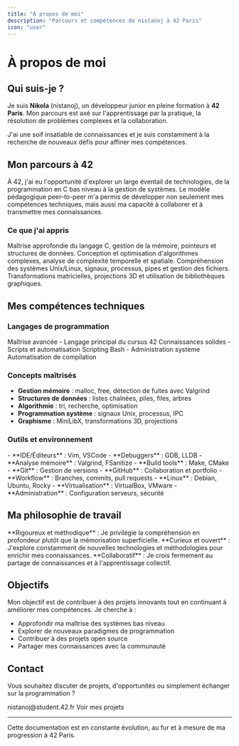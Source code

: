 ```yaml
---
title: "À propos de moi"
description: "Parcours et compétences de nistanoj à 42 Paris"
icon: "user"
---
```


# À propos de moi

## Qui suis-je ?

Je suis **Nikola** (nistanoj), un développeur junior en pleine formation à **42 Paris**. Mon parcours est axé sur l'apprentissage par la pratique, la résolution de problèmes complexes et la collaboration.

<Note>
J'ai une soif insatiable de connaissances et je suis constamment à la recherche de nouveaux défis pour affiner mes compétences.
</Note>

## Mon parcours à 42

À 42, j'ai eu l'opportunité d'explorer un large éventail de technologies, de la programmation en C bas niveau à la gestion de systèmes. Le modèle pédagogique peer-to-peer m'a permis de développer non seulement mes compétences techniques, mais aussi ma capacité à collaborer et à transmettre mes connaissances.

### Ce que j'ai appris

<Steps>
  <Step title="Fondamentaux du C">
    Maîtrise approfondie du langage C, gestion de la mémoire, pointeurs et structures de données.
  </Step>
  
  <Step title="Algorithmie">
    Conception et optimisation d'algorithmes complexes, analyse de complexité temporelle et spatiale.
  </Step>
  
  <Step title="Programmation système">
    Compréhension des systèmes Unix/Linux, signaux, processus, pipes et gestion des fichiers.
  </Step>
  
  <Step title="Graphique et mathématiques">
    Transformations matricielles, projections 3D et utilisation de bibliothèques graphiques.
  </Step>
</Steps>

## Mes compétences techniques

### Langages de programmation

<CardGroup cols={2}>
  <Card title="C" icon="code">
    Maîtrise avancée - Langage principal du cursus 42
  </Card>
  <Card title="Python" icon="python">
    Connaissances solides - Scripts et automatisation
  </Card>
  <Card title="Shell" icon="terminal">
    Scripting Bash - Administration système
  </Card>
  <Card title="Makefile" icon="gear">
    Automatisation de compilation
  </Card>
</CardGroup>

### Concepts maîtrisés

- **Gestion mémoire** : malloc, free, détection de fuites avec Valgrind
- **Structures de données** : listes chaînées, piles, files, arbres
- **Algorithmie** : tri, recherche, optimisation
- **Programmation système** : signaux Unix, processus, IPC
- **Graphisme** : MiniLibX, transformations 3D, projections

### Outils et environnement

<Tabs>
  <Tab title="Développement">
    - **IDE/Éditeurs** : Vim, VSCode
    - **Debuggers** : GDB, LLDB
    - **Analyse mémoire** : Valgrind, FSanitize
    - **Build tools** : Make, CMake
  </Tab>
  
  <Tab title="Versioning">
    - **Git** : Gestion de versions
    - **GitHub** : Collaboration et portfolio
    - **Workflow** : Branches, commits, pull requests
  </Tab>
  
  <Tab title="Systèmes">
    - **Linux** : Debian, Ubuntu, Rocky
    - **Virtualisation** : VirtualBox, VMware
    - **Administration** : Configuration serveurs, sécurité
  </Tab>
</Tabs>

## Ma philosophie de travail

<Tip>
**Rigoureux et méthodique** : Je privilégie la compréhension en profondeur plutôt que la mémorisation superficielle.
</Tip>

<Tip>
**Curieux et ouvert** : J'explore constamment de nouvelles technologies et méthodologies pour enrichir mes connaissances.
</Tip>

<Tip>
**Collaboratif** : Je crois fermement au partage de connaissances et à l'apprentissage collectif.
</Tip>

## Objectifs

Mon objectif est de contribuer à des projets innovants tout en continuant à améliorer mes compétences. Je cherche à :

- Approfondir ma maîtrise des systèmes bas niveau
- Explorer de nouveaux paradigmes de programmation
- Contribuer à des projets open source
- Partager mes connaissances avec la communauté

## Contact

Vous souhaitez discuter de projets, d'opportunités ou simplement échanger sur la programmation ?

<CardGroup cols={2}>
  <Card
    title="Email"
    icon="envelope"
    href="mailto:nistanoj@student.42.fr"
  >
    nistanoj@student.42.fr
  </Card>
  <Card
    title="GitHub"
    icon="github"
    href="https://github.com/NikoStano"
  >
    Voir mes projets
  </Card>
</CardGroup>

---

<Check>
Cette documentation est en constante évolution, au fur et à mesure de ma progression à 42 Paris.
</Check>
